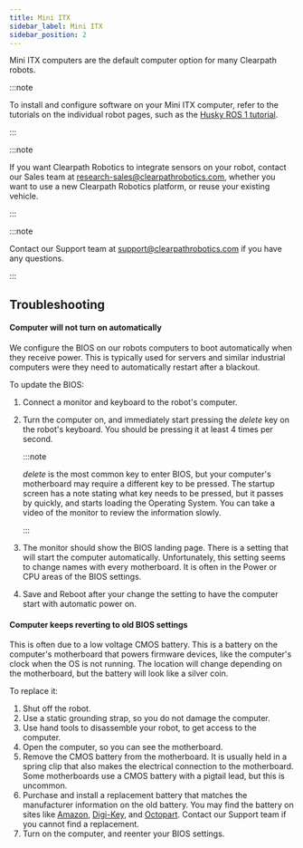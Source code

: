```yaml
---
title: Mini ITX
sidebar_label: Mini ITX
sidebar_position: 2
---
```


Mini ITX computers are the default computer option for many Clearpath robots.

:::note

To install and configure software on your Mini ITX computer, refer to the tutorials
on the individual robot pages, such as the
[Husky ROS 1 tutorial](../../outdoor_robots/husky/tutorials_husky#installing-and-configuring-robot-software).

:::

:::note

If you want Clearpath Robotics to integrate sensors on your robot, contact our Sales team
at <research-sales@clearpathrobotics.com>, whether you want to use a new Clearpath Robotics platform,
or reuse your existing vehicle.

:::

:::note

Contact our Support team at <support@clearpathrobotics.com> if you have any questions.

:::

## Troubleshooting

#### Computer will not turn on automatically

We configure the BIOS on our robots computers to boot automatically when they receive power.
This is typically used for servers and similar industrial computers were they need to automatically restart after a blackout.

To update the BIOS:

1.  Connect a monitor and keyboard to the robot's computer.
2.  Turn the computer on, and immediately start pressing the _delete_ key on the robot's keyboard.
    You should be pressing it at least 4 times per second.

    :::note

    _delete_ is the most common key to enter BIOS, but your computer's motherboard may require a different key to be pressed.
    The startup screen has a note stating what key needs to be pressed, but it passes by quickly, and starts loading the Operating System.
    You can take a video of the monitor to review the information slowly.

    :::

3.  The monitor should show the BIOS landing page.
    There is a setting that will start the computer automatically.
    Unfortunately, this setting seems to change names with every motherboard.
    It is often in the Power or CPU areas of the BIOS settings.
4.  Save and Reboot after your change the setting to have the computer start with automatic power on.

#### Computer keeps reverting to old BIOS settings

This is often due to a low voltage CMOS battery.
This is a battery on the computer's motherboard that powers firmware devices, like the computer's clock when the OS is not running.
The location will change depending on the motherboard, but the battery will look like a silver coin.

To replace it:

1. Shut off the robot.
2. Use a static grounding strap, so you do not damage the computer.
3. Use hand tools to disassemble your robot, to get access to the computer.
4. Open the computer, so you can see the motherboard.
5. Remove the CMOS battery from the motherboard.
   It is usually held in a spring clip that also makes the electrical connection to the motherboard.
   Some motherboards use a CMOS battery with a pigtail lead, but this is uncommon.
6. Purchase and install a replacement battery that matches the manufacturer information on the old battery.
   You may find the battery on sites like [Amazon](https://www.amazon.com/), [Digi-Key](https://www.digikey.com/), and [Octopart](https://octopart.com/).
   Contact our Support team if you cannot find a replacement.
7. Turn on the computer, and reenter your BIOS settings.

<!-- Future work

1.  describe computer components
2.  explain how computers are powered in robots
3.  upgrading computer hardware

-->
